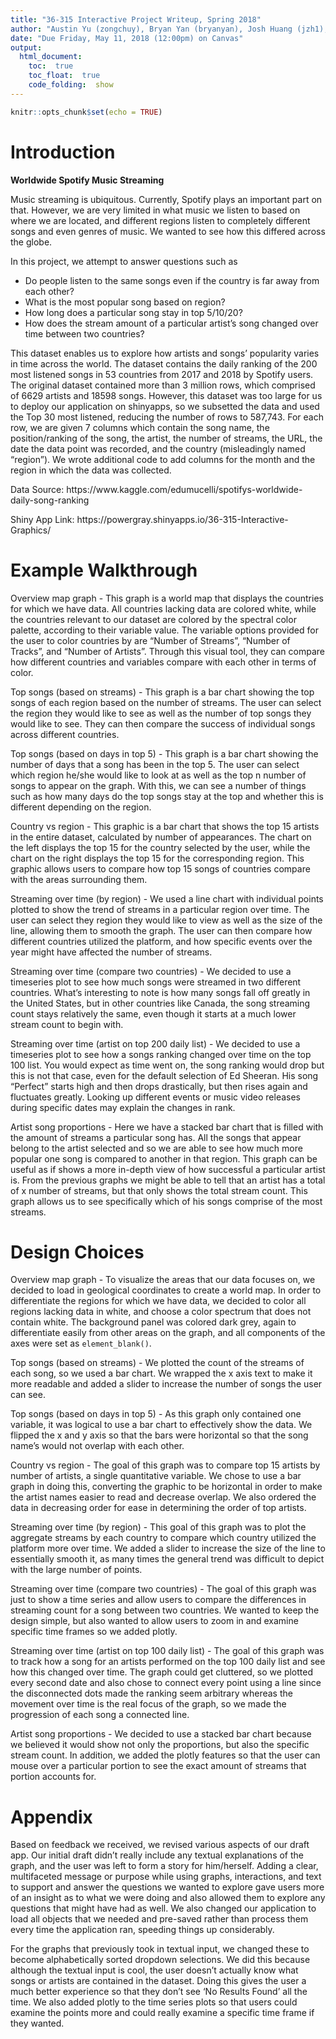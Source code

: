 ```yaml
---
title: "36-315 Interactive Project Writeup, Spring 2018"
author: "Austin Yu (zongchuy), Bryan Yan (bryanyan), Josh Huang (jzh1), Julie Kim (juliek1)"
date: "Due Friday, May 11, 2018 (12:00pm) on Canvas"
output: 
  html_document:
    toc:  true
    toc_float:  true
    code_folding:  show
---
```


```r
knitr::opts_chunk$set(echo = TRUE)
```


Introduction
===

**Worldwide Spotify Music Streaming**

Music streaming is ubiquitous. Currently, Spotify plays an important part on 
that. However, we are very limited in what music we listen to based on where we 
are located, and different regions listen to completely different songs and even 
genres of music. We wanted to see how this differed across the globe.

In this project, we attempt to answer questions such as

* Do people listen to the same songs even if the country is far away from each
other?
* What is the most popular song based on region?
* How long does a particular song stay in top 5/10/20?
* How does the stream amount of a particular artist's song changed over time 
between two countries?

This dataset enables us to explore how artists and songs' popularity varies in 
time across the world. The dataset contains the daily ranking of the 200 most
listened songs in 53 countries from 2017 and 2018 by Spotify users. The original
dataset contained more than 3 million rows, which comprised of 6629 artists and 
18598 songs. However, this dataset was too large for us to deploy our 
application on shinyapps, so we subsetted the data and used the Top 30 most 
listened, reducing the number of rows to 587,743. For each row, we are given 7 
columns which contain the song name, the position/ranking of the song, 
the artist, the number of streams, the URL, the date the data point was 
recorded, and the country (misleadingly named "region"). We wrote additional 
code to add columns for the month and the region in which the data was 
collected. 

Data Source: https://www.kaggle.com/edumucelli/spotifys-worldwide-daily-song-ranking

Shiny App Link: https://powergray.shinyapps.io/36-315-Interactive-Graphics/ 


Example Walkthrough
===

Overview map graph - This graph is a world map that displays the countries for 
which we have data. All countries lacking data are colored white, while the 
countries relevant to our dataset are colored by the spectral color palette, 
according to their variable value. The variable options provided for the user 
to color countries by are "Number of Streams", "Number of Tracks", and "Number 
of Artists". Through this visual tool, they can compare how different countries
and variables compare with each other in terms of color.

Top songs (based on streams) - This graph is a bar chart showing the top songs 
of each region based on the number of streams. The user can select the region 
they would like to see as well as the number of top songs they would like to 
see. They can then compare the success of individual songs across different 
countries.

Top songs (based on days in top 5) - This graph is a bar chart showing the 
number of days that a song has been in the top 5. The user can select which 
region he/she would like to look at as well as the top n number of songs to 
appear on the graph. With this, we can see a number of things such as how many
days do the top songs stay at the top and whether this is different depending
on the region. 

Country vs region - This graphic is a bar chart that shows the top 15 artists 
in the entire dataset, calculated by number of appearances. The chart on the 
left displays the top 15 for the country selected by the user, while the chart 
on the right displays the top 15 for the corresponding region. This graphic 
allows users to compare how top 15 songs of countries compare with the areas 
surrounding them.  

Streaming over time (by region) - We used a line chart with individual points 
plotted to show the trend of streams in a particular region over time. The user 
can select they region they would like to view as well as the size of the line,
allowing them to smooth the graph. The user can then compare how different 
countries utilized the platform, and how specific events over the year might 
have affected the number of streams.

Streaming over time (compare two countries) - We decided to use a timeseries
plot to see how much songs were streamed in two different countries. What's
interesting to note is how many songs fall off greatly in the United States,
but in other countries like Canada, the song streaming count stays
relatively the same, even though it starts at a much lower stream count to 
begin with.

Streaming over time (artist on top 200 daily list) - We decided to use a 
timeseries plot to see how a songs ranking changed over time on the top 100
list. You would expect as time went on, the song ranking would drop but this
is not that case, even for the default selection of Ed Sheeran. His song
"Perfect" starts high and then drops drastically, but then rises again and
fluctuates greatly. Looking up different events or music video releases
during specific dates may explain the changes in rank.

Artist song proportions - Here we have a stacked bar chart that is filled with
the amount of streams a particular song has. All the songs that appear belong
to the artist selected and so we are able to see how much more popular one 
song is compared to another in that region. This graph can be useful as if 
shows a more in-depth view of how successful a particular artist is. From the 
previous graphs we might be able to tell that an artist has a total of x 
number of streams, but that only shows the total stream count. This graph allows
us to see specifically which of his songs comprise of the most streams.

Design Choices
===

Overview map graph - To visualize the areas that our data focuses on, we decided to load in geological coordinates to create a world map. In order to differentiate the regions for which we have data, we decided to color all regions lacking data in white, and choose a color spectrum that does not contain white. The background panel was colored dark grey, again to differentiate easily from other areas on the graph, and all components of the axes were set as `element_blank()`. 

Top songs (based on streams) - We plotted the count of the streams of each song,
so we used a bar chart. We wrapped the x axis text to make it more readable 
and added a slider to increase the number of songs the user can see. 

Top songs (based on days in top 5) - As this graph only contained one variable,
it was logical to use a bar chart to effectively show the data. We flipped the
x and y axis so that the bars were horizontal so that the song name's would not
overlap with each other. 

Country vs region - The goal of this graph was to compare top 15 artists by number of artists, a single quantitative variable. We chose to use a bar graph in doing this, converting the graphic to be horizontal in order to make the artist names easier to read and decrease overlap. We also ordered the data in decreasing order for ease in determining the order of top artists. 

Streaming over time (by region) - This goal of this graph was to plot the 
aggregate streams by each country to compare which country utilized the 
platform more over time. We added a slider to increase the size of the line 
to essentially smooth it, as many times the general trend was difficult to 
depict with the large number of points.

Streaming over time (compare two countries) - The goal of this graph
was just to show a time series and allow users to compare the differences
in streaming count for a song between two countries. We wanted to keep
the design simple, but also wanted to allow users to zoom in and examine
specific time frames so we added plotly. 

Streaming over time (artist on top 100 daily list) - The goal of this graph
was to track how a song for an artists performed on the top 100 daily list
and see how this changed over time. The graph could get cluttered, so we 
plotted every second date and also chose to connect every point using a line
since the disconnected dots made the ranking seem arbitrary whereas the 
movement over time is the real focus of the graph, so we made the progression of
each song a connected line. 

Artist song proportions - We decided to use a stacked bar chart because we 
believed it would show not only the proportions, but also the specific stream
count. In addition, we added the plotly features so that the user can mouse
over a particular portion to see the exact amount of streams that portion 
accounts for. 

Appendix
===

Based on feedback we received, we revised various aspects of our draft app. Our
initial draft didn't really include any textual explanations of the graph,
and the user was left to form a story for him/herself. Adding a clear, 
multifaceted message or purpose while using graphs, interactions, and text to
support and answer the questions we wanted to explore gave users more of
an insight as to what we were doing and also allowed them to explore any
questions that might have had as well. We also changed our application to load 
all objects that we needed and pre-saved rather than process them every time 
the application ran, speeding things up considerably. 

For the graphs that previously took in textual input, we changed these to become
alphabetically sorted dropdown selections. We did this because although the 
textual input is cool, the user doesn't actually know what songs or artists are
contained in the dataset. Doing this gives the user a much better experience so 
that they don't see 'No Results Found' all the time. We also added plotly to the
time series plots so that users could examine the points more and could really 
examine a specific time frame if they wanted. 

